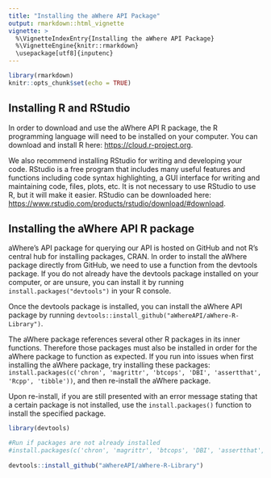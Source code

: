 ```yaml
---
title: "Installing the aWhere API Package"
output: rmarkdown::html_vignette
vignette: >
  %\VignetteIndexEntry{Installing the aWhere API Package}
  %\VignetteEngine{knitr::rmarkdown}
  \usepackage[utf8]{inputenc}
---
```


```r
library(rmarkdown)
knitr::opts_chunk$set(echo = TRUE)
```

## Installing R and RStudio

In order to download and use the aWhere API R package, the R programming language will need to be installed on your computer. You can download and install R here: <https://cloud.r-project.org>.

We also recommend installing RStudio for writing and developing your code. RStudio is a free program that includes many useful features and functions including code syntax highlighting, a GUI interface for writing and maintaining code, files, plots, etc. It is not necessary to use RStudio to use R, but it will make it easier. RStudio can be downloaded here: <https://www.rstudio.com/products/rstudio/download/#download>.


## Installing the aWhere API R package

aWhere's API package for querying our API is hosted on GitHub and not R's central hub for installing packages, CRAN. In order to install the aWhere package directly from GitHub, we need to use a function from the devtools package. If you do not already have the devtools package installed on your computer, or are unsure, you can install it by running ```install.packages("devtools")``` in your R console.

Once the devtools package is installed, you can install the aWhere API package by running ```devtools::install_github("aWhereAPI/aWhere-R-Library")```.

The aWhere package references several other R packages in its inner functions. Therefore those packages must also be installed in order for the aWhere package to function as expected. If you run into issues when first installing the aWhere package, try installing these packages: ```install.packages(c('chron', 'magrittr', 'btcops', 'DBI', 'assertthat', 'Rcpp', 'tibble'))```, and then re-install the aWhere package. 

Upon re-install, if you are still presented with an error message stating that a certain package is not installed, use the ```install.packages()``` function to install the specified package. 


```r
library(devtools)

#Run if packages are not already installed
#install.packages(c('chron', 'magrittr', 'btcops', 'DBI', 'assertthat', 'Rcpp', 'tibble')
                 
devtools::install_github("aWhereAPI/aWhere-R-Library")

```
